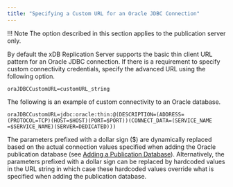 ```yaml
---
title: "Specifying a Custom URL for an Oracle JDBC Connection"
---
```


<div id="specify_custom_url_for_oracle_jdbc" class="registered_link"></div>

!!! Note
    The option described in this section applies to the publication server only.

By default the xDB Replication Server supports the basic thin client URL pattern for an Oracle JDBC connection. If there is a requirement to specify custom connectivity credentials, specify the advanced URL using the following option.

`oraJDBCCustomURL=customURL_string`

The following is an example of custom connectivity to an Oracle database.

```text
oraJDBCCustomURL=jdbc:oracle:thin:@(DESCRIPTION=(ADDRESS=(PROTOCOL=TCP)(HOST=$HOST)(PORT=$PORT))(CONNECT_DATA=(SERVICE_NAME =$SERVICE_NAME)(SERVER=DEDICATED)))
```

The parameters prefixed with a dollar sign ($) are dynamically replaced based on the actual connection values specified when adding the Oracle publication database (see [Adding a Publication Database](../../../05_smr_operation/02_creating_publication/02_adding_pub_database/#adding_pub_database)). Alternatively, the parameters prefixed with a dollar sign can be replaced by hardcoded values in the URL string in which case these hardcoded values override what is specified when adding the publication database.
